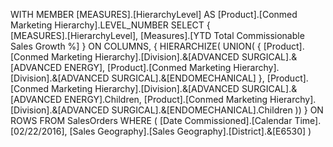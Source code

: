 ﻿WITH MEMBER 
[MEASURES].[HierarchyLevel] AS 
	[Product].[Conmed Marketing Hierarchy].LEVEL_NUMBER
SELECT 
{	
	[MEASURES].[HierarchyLevel],
	[Measures].[YTD Total Commissionable Sales Growth %]
} ON COLUMNS,
{
	HIERARCHIZE(
	UNION(
		{
			[Product].[Conmed Marketing Hierarchy].[Division].&[ADVANCED SURGICAL].&[ADVANCED ENERGY],
			[Product].[Conmed Marketing Hierarchy].[Division].&[ADVANCED SURGICAL].&[ENDOMECHANICAL]
		},
		[Product].[Conmed Marketing Hierarchy].[Division].&[ADVANCED SURGICAL].&[ADVANCED ENERGY].Children,
		[Product].[Conmed Marketing Hierarchy].[Division].&[ADVANCED SURGICAL].&[ENDOMECHANICAL].Children
	))
}
 ON ROWS
FROM SalesOrders
WHERE 
(
[Date Commissioned].[Calendar Time].[02/22/2016],
[Sales Geography].[Sales Geography].[District].&[E6530]
)
